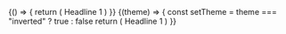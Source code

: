 
<ExampleVrt>
  {() => {
    return (
      <React.Fragment>
        <Text type="1-bold" as="h1">
          Headline 1
        </Text>
      </React.Fragment>
    )
  }}
</ExampleVrt>

<ExampleVrt theme="inverted">
  {(theme) => {
    const setTheme = theme === "inverted" ? true : false
    return (
      <React.Fragment>
        <Text type="1-bold" as="h1" inverted={setTheme}>
          Headline 1
        </Text>
      </React.Fragment>
    )
  }}
</ExampleVrt>
